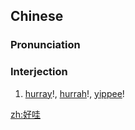 ==Chinese==
{{zh-forms}}

===Pronunciation===
{{zh-pron
|m=hǎowā
|cat=intj
}}

===Interjection===
{{zh-interj}}

# [[hurray]]!, [[hurrah]]!, [[yippee]]!

[[zh:好哇]]